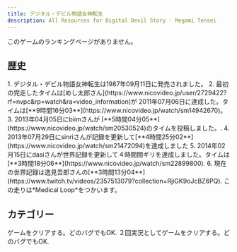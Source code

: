```yaml
---
title: デジタル・デビル物語女神転生
description: All Resources for Digital Devil Story - Megami Tensei
---
```



<DocsHero 
    content="デジタル・デビル物語女神転生はアトラスより開発され、ナムコから発売されたファミリーコンピュータ用ゲーム。"
    srcUrl={cover}
    alt="Digital Devil Story - Megami Tensei Cover"
/>

<Card title='ランキング'>このゲームのランキングページがありません。</Card>

## 歴史
<Steps>
1. デジタル・デビル物語女神転生は1987年09月11日に発売されました。
2. 最初の完走したタイムは[めし太郎さん](https://www.nicovideo.jp/user/2729422?rf=nvpc&rp=watch&ra=video_information)が 2011年07月06日に達成した。タイムは[**9時間16分03**](https://www.nicovideo.jp/watch/sm14942670)。
3. 2013年04月05日にbiimさんが [**5時間04分05**](https://www.nicovideo.jp/watch/sm20530524)のタイムを投稿しました。.
4. 2013年07月29日にsinriさんが記録を更新して[**4時間25分02**](https://www.nicovideo.jp/watch/sm21472094)を達成しました
5. 2014年02月15日にdasiさんが世界記録を更新して４時間間ギリを達成しました。タイムは[**3時間18分06**](https://www.nicovideo.jp/watch/sm22899800).
6. 現在の世界記録は逸見吾郎さんの[**3時間13分04**](https://www.twitch.tv/videos/2357513079?collection=RjiGK9oJcBZ6PQ). この走りは*Medical Loop*をつかいます。
</Steps>

## カテゴリー
<CardGrid>
    <Card title="Any%, NG">ゲームをクリアする。どのバグでもOK.</Card>
    <Card title="Any%, NG+">２回実況としてゲームをクリアする。どのバグでもOK.</Card>
</CardGrid>